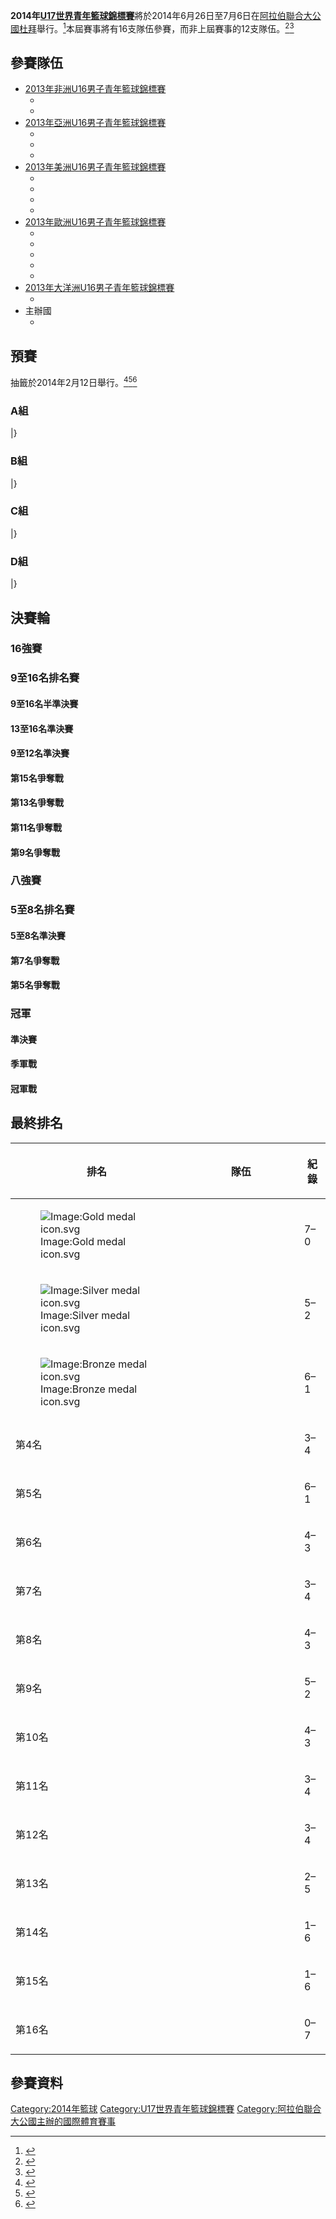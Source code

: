 {{Infobox FIBA tourney
| continent    = World U-17
| year         = 2014
| logo         = 
| size         = 
| caption      = 
| host         = [[阿拉伯聯合大公國|阿拉伯聯合大公國]]
| dates        = 6月26日至7月6日
| teams        = 16
| federations  = 215
| venues       = 3
| cities       = 1
| champions    = USA
| title_number = 3
| mvp          = {{flagicon|USA}} [[Malik_Newman|Malik Newman]]
| ppg_p        = {{flagicon|JPN}} [[八村壘|八村壘]] (22.6)
| ppg_t        = {{Bkw|USA}} (104.1)
| rpg_p        = {{flagicon|PUR}} [[Arnaldo_Toro|Toro]] (13.6)
| rpg_t        = {{Bkw|USA}} (56.9)
| apg_p        = {{flagicon|SRB}} [[Stefan_Peno|Peno]] (3.4)
| apg_t        = {{Bkw|USA}} (15.6)
| website      = [http://www.fiba.com/world/u17/2014 2014年U17世界青年籃球錦標賽]
| prevseason   = [[2012年U17世界青年籃球錦標賽|2012]]
| nextseason   = [[2016年U17世界青年籃球錦標賽|2016]]
}}

'''2014年[[U17世界青年籃球錦標賽|U17世界青年籃球錦標賽]]'''將於2014年6月26日至7月6日在[[阿拉伯聯合大公國|阿拉伯聯合大公國]][[杜拜|杜拜]]舉行。<ref>{{cite web|url=http://fiba.com/pages/eng/fc/news/presRele/p/newsid/70551/presReleArti.html|title=PR N°25 - Addition of two NFs, new competition system for youth events headline Central Board|date=2013-11-25|work=fiba.com|deadurl=yes|archiveurl=https://web.archive.org/web/20140129213927/http://www.fiba.com/pages/eng/fc/news/presRele/p/newsid/70551/presReleArti.html|archivedate=2014-01-29|accessdate=2014-08-30}}</ref>本屆賽事將有16支隊伍參賽，而非上屆賽事的12支隊伍。<ref>{{cite web|url=http://www.insidethegames.biz/sports/summer/basketball/1014765-dubai-chosen-to-host-2014-under-17-s-men-s-basketball-world-championships|title=Dubai chosen to host 2014 men's Under-17 basketball World Championships|date=2013-06-21|work=insidethegames.biz|accessdate=2013-10-07|archive-date=2013-10-14|archive-url=https://web.archive.org/web/20131014194548/http://www.insidethegames.biz/sports/summer/basketball/1014765-dubai-chosen-to-host-2014-under-17-s-men-s-basketball-world-championships|dead-url=no}}</ref><ref>{{cite web|url=http://fiba.com/pages/eng/fc/news/presRele/p/newsid/56008/presReleArti.html|title=PR N°16 - Important decisions headline first Central Board at House of Basketball|date=2013-06-21|work=fiba.com|deadurl=yes|archiveurl=https://web.archive.org/web/20131203054542/http://fiba.com/pages/eng/fc/news/presRele/p/newsid/56008/presReleArti.html|archivedate=2013-12-03|df=|accessdate=2014-08-30}}</ref>

==參賽隊伍==
*[[2013年非洲U16男子青年籃球錦標賽|2013年非洲U16男子青年籃球錦標賽]]
**{{Bku|16|ANG}}
**{{Bk|EGY}}
*[[2013年亞洲U16男子青年籃球錦標賽|2013年亞洲U16男子青年籃球錦標賽]]
**{{Bk|CHN}}
**{{Bk|PHI}}
**{{Bk|JPN}}
*[[2013年美洲U16男子青年籃球錦標賽|2013年美洲U16男子青年籃球錦標賽]]
**{{Bk|ARG}}
**{{Bk|CAN}}
**{{Bk|PUR}}
**{{Bk|USA}}
*[[2013年歐洲U16男子青年籃球錦標賽|2013年歐洲U16男子青年籃球錦標賽]] 
**{{Bk|FRA}}
**{{Bk|GRE}}
**{{Bk|ITA}}
**{{Bk|SER}}
**{{Bk|ESP}}
*[[2013年大洋洲U16男子青年籃球錦標賽|2013年大洋洲U16男子青年籃球錦標賽]]
**{{Bk|AUS}}
*主辦國
**{{Bk|UAE}}

==預賽==
抽籤於2014年2月12日舉行。<ref>{{cite web|url=http://fiba.com/pages/eng/fc/news/lateNews/p/newsid/71618/arti.html|title=FIBA - Draw for 2014 FIBA U17 World Championship on Wednesday in Dubai|date=11 February 2014|publisher=FIBA.com|accessdate=12 February 2014|archive-date=2014-02-23|archive-url=https://web.archive.org/web/20140223234046/http://fiba.com/pages/eng/fc/news/lateNews/p/newsid/71618/arti.html|dead-url=no}}</ref><ref>{{cite web|url=http://fiba.com/pages/eng/fc/news/lateNews/p/newsid/71635/arti.html|title=PR N°9 - 2014 FIBA U17 World Championship Draw Results|date=2014-02-12|work=fiba.com|accessdate=2014-08-30|archive-date=2014-05-29|archive-url=https://web.archive.org/web/20140529084543/http://fiba.com/pages/eng/fc/news/lateNews/p/newsid/71635/arti.html|dead-url=no}}</ref><ref>{{Cite web |url=http://www.fiba.com/downloads/event/eng/2014/U17WC/2014_U17_WC_Competition_schedule.pdf |title=Schedule |accessdate=2014-08-30 |archive-date=2016-03-04 |archive-url=https://web.archive.org/web/20160304204149/http://www.fiba.com/downloads/event/eng/2014/U17WC/2014_U17_WC_Competition_schedule.pdf |dead-url=no }}</ref>

===A組===
{{Bs cl2 header navbar}}
{{Bs cl2 team|t={{Bku|17|USA}} |w=3 |l=0 |pf=306 |pa=193}}
{{Bs cl2 team|t={{Bku|17|GRE}} |w=2 |l=1 |pf=220 |pa=199}}
{{Bs cl2 team|t={{Bku|17|ANG}} |w=1 |l=2 |pf=189 |pa=233}}
{{Bs cl2 team|t={{Bku|17|PHI}} |w=0 |l=3 |pf=201 |pa=291}}
|}

{{Basketballbox|bg=#eee|date=8月8日|time=15:45|place=[[杜拜|杜拜]][[Al-Ahli_Arena|Al-Ahli Arena]]
|teamA='''{{Bku-rt|17|ANG}}''' |scoreA='''82'''
|teamB={{Bku|17|PHI}} |scoreB=72
|Q1='''15'''–12 |Q2='''26'''–20 |Q3=20–20 |Q4='''21'''–20
|report=[http://www.fiba.com/world/u17/2014/0808/AngolavPhilippines Boxscore]
|points1=[[Joao_Jungo|Jungo]] 26
|rebounds1=[[Valdir_Manuel|Manuel]] 13
|assist1=[[Edmilson_Miranda|Miranda]] 4
|points2=[[Jolo_Mendoza|Mendoza]] 16
|rebounds2=[[Paul_Desiderio|Desiderio]] 10
|assist2=[[Paul_Desiderio|Desiderio]] 3
|referee=Damir Javor (SLO), Tomasz Trawicki (POL), Ricardo Hayles (JAM)
}}
{{Basketballbox|date=8月8日|time=21:00|place=[[杜拜|杜拜]][[Al-Ahli_Arena|Al-Ahli Arena]]
|teamA={{Bku-rt|17|GRE}} |scoreA=73
|teamB='''{{Bku|17|USA}}''' |scoreB='''83'''
|Q1=19–'''28''' |Q2='''18'''–17 |Q3=19–'''21''' |Q4=17–17
|report=[http://www.fiba.com/world/u17/2014/0808/GreecevUnited-States-of-America Boxscore]
|points1=[[Vasileios_Charalampopoulos|Charalampopoulos]] 17
|rebounds1=[[Georgios_Papagiannis|Papagiannis]] 11
|assist1=[[Georgios_Papagiannis|Papagiannis]] 3
|points2=[[Diamond_Stone|Stone]] 22
|rebounds2=[[Diamond_Stone|Stone]] 10
|assist2=[[Harry_Giles_(basketball)|Giles]] 4
|referee=Carlos Cortes (ESP), Timothy Brown (NZL), Eduardo Albano (BRA)
}}
{{Basketballbox|bg=#eee|date=8月9日|time=16:30|place=[[杜拜|杜拜]][[Al-Wasl_Arena|Al-Wasl Arena]]
|teamA='''{{Bku-rt|17|USA}}''' |scoreA='''99'''
|teamB={{Bku|17|ANG}} |scoreB=56
|Q1='''27'''–8 |Q2='''23'''–17 |Q3='''29'''–15 |Q4='''20'''–16
|report=[http://www.fiba.com/world/u17/2014/0908/United-States-of-AmericavAngola Boxscore]
|points1=[[Harry_Giles_(basketball)|Giles]] 14
|rebounds1=[[Diamond_Stone|Stone]] 12
|assist1=[[Devearl_Ramsey|Ramsey]], [[Josh_Jackson_(basketball)|Jackson]] 4
|points2=[[Silvio_De_Sousa|De Sousa]] 17
|rebounds2=[[Bruno_Fernando|Fernando]] 13
|assist2=[[Avelino_Do|Do]] 3
|referee=Petri Mäntylä (FIN), Hatim Al-Harbi (KSA), Mohamed El-Menshawy (EGY)
}}
{{Basketballbox|date=8月9日|time=18:45|place=[[杜拜|杜拜]][[Al-Wasl_Arena|Al-Wasl Arena]]
|teamA={{Bku-rt|17|PHI}} |scoreA=65
|teamB='''{{Bku|17|GRE}}''' |scoreB='''85'''
|Q1=17–'''25''' |Q2=9–'''21''' |Q3=7–'''17''' |Q4='''32'''–22
|report=[http://www.fiba.com/world/u17/2014/0908/PhilippinesvGreece Boxscore]
|points1=[[Jolo_Mendoza|Mendoza]] 19
|rebounds1=[[Michael_Nieto_(basketball)|M. Nieto]] 13
|assist1=[[Diego_Dario|Dario]] 4
|points2=[[Antonis_Pefanis|Pefanis]] 26
|rebounds2=[[Thanasis_Ntouzidis|Ntouzidis]] 11
|assist2=[[Dimitris_Flionis|Flionis]] 4
|referee=Saverio Lanzarini (ITA), Chung Yi-chih (TPE), Americo Rodríguez (VEN)
}}
{{Basketballbox|bg=#eee|date=8月11日|time=16:30|place=[[杜拜|杜拜]][[Al-Wasl_Arena|Al-Wasl Arena]]
|teamA={{Bku-rt|17|ANG}} |scoreA=51
|teamB='''{{Bku|17|GRE}}''' |scoreB='''62'''
|Q1=12–'''18''' |Q2=16–'''19''' |Q3=6–'''16''' |Q4='''17'''–9
|report=[http://www.fiba.com/world/u17/2014/1108/AngolavGreece Boxscore]
|points1=[[Bruno_Fernandes_(basketball)|Fernandes]] 16
|rebounds1=[[Silvio_De_Sousa|De Sousa]] 12
|assist1=[[Eric_Amandio|Amandio]] 4
|points2=[[Vasileios_Charalampopoulos|Charalampopoulos]] 15
|rebounds2=[[Vasileios_Charalampopoulos|Charalampopoulos]] 9
|assist2=[[Iakovos_Milentigievits|Milentigievits]] 3
|referee=Jesed Díaz (PUR), Aare Halliko (EST), Ilya Putenko (RUS)
}}
{{Basketballbox|date=8月11日|time=18:45|place=[[杜拜|杜拜]][[Al-Ahli_Arena|Al-Ahli Arena]]
|teamA='''{{Bku-rt|17|USA}}''' |scoreA='''124'''
|teamB={{Bku|17|PHI}} |scoreB=64
|Q1='''32'''–16 |Q2='''29'''–16 |Q3='''29'''–20 |Q4='''34'''–12
|report=[http://www.fiba.com/world/u17/2014/1108/United-States-of-AmericavPhilippines Boxscore]
|points1=[[Malik_Newman|Newman]], [[Josh_Jackson_(basketball)|Jackson]] 16
|rebounds1=[[Josh_Jackson_(basketball)|Jackson]], [[Diamond_Stone|Stone]] 11
|assist1=[[Josh_Jackson_(basketball)|Jackson]] 5
|points2=[[Jolo_Mendoza|Mendoza]] 19
|rebounds2=[[Michael_Nieto_(basketball)|Nieto, Michael]] 5
|assist2=''three players'' 3
|referee=Fabricio Vito (ARG), Youssouf Maiga (MLI), Zhoobin Jalili (IRN)
}}

===B組===
{{Bs cl2 header navbar|tie=yes}}
{{Bs cl2 team|t={{Bku|17|FRA}} |w=2 |l=1 |pf=253 |pa=201 |tie=1–1; 1.05}}
{{Bs cl2 team|t={{Bku|17|CAN}} |w=2 |l=1 |pf=247 |pa=202 |tie=1–1; 1.01}}
{{Bs cl2 team|t={{Bku|17|AUS}} |w=2 |l=1 |pf=255 |pa=250 |tie=1–1; 0.95}}
{{Bs cl2 team|t={{Bku|17|JPN}} |w=0 |l=3 |pf=187 |pa=289}}
|}

{{Basketballbox|bg=#eee|date=8月8日|time=13:30|place=[[杜拜|杜拜]][[Al-Wasl_Arena|Al-Wasl Arena]]
|teamA={{Bku-rt|17|JPN}} |scoreA=84
|teamB='''{{Bku|17|AUS}}''' |scoreB='''97'''
|Q1=14–'''27''' |Q2='''17'''–14 |Q3='''25'''–19 |Q4='''21'''–17 |OT=7–'''20'''
|report=[http://www.fiba.com/world/u17/2014/0808/JapanvAustralia Boxscore]
|points1=[[Rui_Hachimura|Hachimura]] 22
|rebounds1=[[Rui_Hachimura|Hachimura]] 9
|assist1=[[Yutaro_Hayashi|Hayashi]] 6
|points2=[[Dejan_Vasiljevic|Vasiljevic]] 23
|rebounds2=[[Isaac_Humphries|Humphries]] 14
|assist2=[[Jayden_Hodgson|Hodgson]] 2
|referee=Aare Halliko (EST), Mohamed El-Menshawy (EGY), Julio Anaya (PAN)
}}
{{Basketballbox|date=8月8日|time=18:45|place=[[杜拜|杜拜]][[Al-Wasl_Arena|Al-Wasl Arena]]
|teamA='''{{Bku-rt|17|FRA}}''' |scoreA='''76'''
|teamB={{Bku|17|CAN}} |scoreB=66
|Q1=15–'''25''' |Q2=15–'''17''' |Q3='''22'''–12 |Q4='''24'''–12
|report=[http://www.fiba.com/world/u17/2014/0808/FrancevCanada Boxscore]
|points1=[[Stéphane_Gombauld|Gombauld]] 28
|rebounds1=[[Stéphane_Gombauld|Gombauld]] 20
|assist1=[[Luc_Loubaki|Loubaki]] 5
|points2=[[Eddie_Ekiyor|Ekiyor]], [[Daniel_Cummings|Cummings]] 14
|rebounds2=[[Eddie_Ekiyor|Ekiyor]] 7
|assist2=[[Jamal_Murray|Murray]] 3
|referee=Sinisa Herceg (CRO), Harja Jaladri (INA), Jesed Díaz (PUR)
}}
{{Basketballbox|bg=#eee|date=8月9日|time=14:15|place=[[杜拜|杜拜]][[Al-Ahli_Arena|Al-Ahli Arena]]
|teamA='''{{Bku-rt|17|CAN}}''' |scoreA='''96'''
|teamB={{Bku|17|JPN}} |scoreB=52
|Q1=14–'''19''' |Q2='''32'''–14 |Q3='''28'''–7 |Q4='''22'''–12
|report=[http://www.fiba.com/world/u17/2014/0908/CanadavJapan Boxscore]
|points1=[[Jerome_Desrosiers|Desrosiers]] 20
|rebounds1=[[Kalif_Young|Young]] 8
|assist1=[[Daniel_Cummings|Cummings]] 4
|points2=[[Rui_Hachimura|Hachimura]], [[Gen_Hiraiwa|Hiraiwa]] 13
|rebounds2=[[Gen_Hiraiwa|Hiraiwa]] 10
|assist2=[[Hayato_Maki|Maki]] 2
|referee=Jurgis Laurinavicius (LTU), Ersan Kartal (TUR), Ilya Putenko (RUS)
}}
{{Basketballbox|date=8月9日|time=16:30|place=[[杜拜|杜拜]][[Al-Ahli_Arena|Al-Ahli Arena]]
|teamA='''{{Bku-rt|17|AUS}}''' |scoreA='''84'''
|teamB={{Bku|17|FRA}} |scoreB=81
|Q1='''21'''–18 |Q2=22–'''24''' |Q3=20–20 |Q4='''21'''–19
|report=[http://www.fiba.com/world/u17/2014/0908/AustraliavFrance Boxscore]
|points1=[[Dejan_Vasiljevic|Vasiljevic]] 18
|rebounds1=[[Tom_Wilson_(basketball)|Wilson]] 8
|assist1=[[Matthew_Owies|Owies]] 4
|points2=[[Stéphane_Gombauld|Gombauld]] 23
|rebounds2=[[Amine_Noua|Noua]] 9
|assist2=[[Lucas_Hergott|Hergott]] 2
|referee=Fabricio Vito (ARG), Jonathan Sterling (USA), Zhoobin Jalili (IRN)
}}
{{Basketballbox|bg=#eee|date=8月11日|time=14:15|place=[[杜拜|杜拜]][[Al-Wasl_Arena|Al-Wasl Arena]]
|teamA={{Bku-rt|17|JPN}} |scoreA=51
|teamB='''{{Bku|17|FRA}}''' |scoreB='''96'''
|Q1=12–'''22''' |Q2=13–'''27''' |Q3=14–'''27''' |Q4=12–'''20'''
|report=[http://www.fiba.com/world/u17/2014/1108/JapanvFrance Boxscore]
|points1=[[Rui_Hachimura|Hachimura]] 27
|rebounds1=[[Rui_Hachimura|Hachimura]] 8
|assist1=[[Seiya_Igarashi|Igarashi]], [[Gen_Hiraiwa|Hiraiwa]] 2
|points2=[[Gauthier_Denis|Denis]] 24
|rebounds2=[[Amine_Noua|Noua]] 12
|assist2=[[Grégory_Bengaber|Bengaber]] 3
|referee=Petri Mäntylä (FIN), Chung Yi-chih (TPE), Americo Rodríguez (VEN)
}}
{{Basketballbox|date=8月11日|time=16:30|place=[[杜拜|杜拜]][[Al-Ahli_Arena|Al-Ahli Arena]]
|teamA='''{{Bku-rt|17|CAN}}''' |scoreA='''85'''
|teamB={{Bku|17|AUS}} |scoreB=74
|Q1=22–'''25''' |Q2='''15'''–8 |Q3='''22'''–18 |Q4='''26'''–23
|report=[http://www.fiba.com/world/u17/2014/1108/CanadavAustralia Boxscore]
|points1=[[Jamal_Murray|Murray]] 25
|rebounds1=[[Jamal_Murray|Murray]] 7
|assist1=[[Eddie_Ekiyor|Ekiyor]] 3
|points2=[[Isaac_Humphries|Humphries]] 41
|rebounds2=[[Isaac_Humphries|Humphries]] 19
|assist2=[[Matthew_Owies|Owies]] 4
|referee=Carlos Cortes (ESP), Ricardo Hayles (JAM), Saverio Lanzarini (ITA)
}}

===C組===
{{Bs cl2 header navbar}}
{{Bs cl2 team|t={{Bku|17|PUR}} |w=3 |l=0 |pf=235 |pa=169}}
{{Bs cl2 team|t={{Bku|17|ITA}} |w=2 |l=1 |pf=236 |pa=140}}
{{Bs cl2 team|t={{Bku|17|ESP}} |w=1 |l=2 |pf=253 |pa=158}}
{{Bs cl2 team|t={{Bku|17|UAE}} |w=0 |l=3 |pf=112 |pa=369}}
|}

{{Basketballbox|bg=#eee|date=8月8日|time=13:30|place=[[杜拜|杜拜]][[Al-Ahli_Arena|Al-Ahli Arena]]
|teamA='''{{Bku-rt|17|PUR}}''' |scoreA='''67'''
|teamB={{Bku|17|ESP}} |scoreB=65
|Q1='''19'''–12 |Q2=16–'''19''' |Q3=10–'''21''' |Q4='''22'''–13
|report=[http://www.fiba.com/world/u17/2014/0808/Puerto-RicovSpain Boxscore]
|points1=[[Arnaldo_Toro|Toro]] 16
|rebounds1=[[Leandro_Allende|Allende]] 12
|assist1=[[Jorge_Pacheco_(basketballer)|Pacheco]] 3
|points2=[[Xabier_López-Arosteguj|López-Arosteguj]] 15
|rebounds2=[[Sergi_García|García]] 8
|assist2=[[Sergi_García|García]] 3
|referee=Fabricio Vito (ARG), Petri Mäntylä (FIN), Chung Yi-chih (TPE)
}}
{{Basketballbox|date=8月8日|time=18:45|place=[[杜拜|杜拜]][[Al-Ahli_Arena|Al-Ahli Arena]]
|teamA={{Nowrap|{{Bku-rt|17|UAE}}}} |scoreA=32
|teamB='''{{Bku|17|ITA}}''' |scoreB='''121'''
|Q1=8–'''32''' |Q2=7–'''28''' |Q3=10–'''33''' |Q4=7–'''28'''
|report=[http://www.fiba.com/world/u17/2014/0808/United-Arab-EmiratesvItaly Boxscore]
|points1=[[Mohammad_Juma|Juma]] 17
|rebounds1=[[Saif_Al-Mehairi|Al-Mehairi]] 6
|assist1=[[Waleed_Saad|Saad]], [[Salem_Suwais|Suwais]] 1
|points2=[[Leonardo_Tote|Tote]] 22
|rebounds2=[[Andrea_Pecchia|Pecchia]] 9
|assist2=[[Nicola_Savoldelli|Savoldelli]], [[Lorenzo_Bucarelli|Bucarelli]] 4
|referee=Jurgis Laurinavičius (LTU), Ersan Kartal (TUR), Youssouf Maiga (MLI)
}}
{{Basketballbox|bg=#eee|date=8月9日|time=14:15|place=[[杜拜|杜拜]][[Al-Wasl_Arena|Al-Wasl Arena]]
|teamA={{Bku-rt|17|ITA}} |scoreA=51
|teamB='''{{Bku|17|PUR}}''' |scoreB='''58'''
|Q1=13–13 |Q2=14–14 |Q3=10–'''17''' |Q4=14–14
|report=[http://www.fiba.com/world/u17/2014/0908/ItalyvPuerto-Rico Boxscore]
|points1=[[Leonardo_Tote|Tote]] 16
|rebounds1=[[Curtis_Nwohuocha|Nwohuocha]] 7
|assist1=''four players'' 2
|points2=[[Arnaldo_Toro|Toro]] 20
|rebounds2=[[Arnaldo_Toro|Toro]] 14
|assist2=''three players'' 1
|referee=Sinisa Herceg (CRO), Timothy Brown (NZL), Eduardo Albano (BRA)
}}
{{Basketballbox|date=8月9日|time=21:00|place=[[杜拜|杜拜]][[Al-Wasl_Arena|Al-Wasl Arena]]
|teamA='''{{Bku-rt|17|ESP}}''' |scoreA='''138'''
|teamB={{Nowrap|{{Bku|17|UAE}}}} |scoreB=27
|Q1='''31'''–17 |Q2='''28'''–5 |Q3='''39'''–4 |Q4='''40'''–1
|report=[http://www.fiba.com/world/u17/2014/0908/SpainvUnited-Arab-Emirates Boxscore]
|points1=[[Oscar_Amo|Amo]] 23
|rebounds1=[[Oscar_Amo|Amo]] 12
|assist1=[[Jorge_Turbica|Turbica]] 9
|points2=[[Mohammad_Juma|Juma]] 11
|rebounds2=''four players'' 3
|assist2=''three players'' 1
|referee=Aare Halliko (EST), Harja Jaladri (INA), Ricardo Hayles (JAM)
}}
{{Basketballbox|bg=#eee|date=8月11日|time=18:45|place=[[杜拜|杜拜]][[Al-Wasl_Arena|Al-Wasl Arena]]
|teamA='''{{Bku-rt|17|ITA}}''' |scoreA='''64'''
|teamB={{Bku|17|ESP}} |scoreB=50
|Q1=22–22 |Q2=11–11 |Q3='''19'''–10 |Q4='''12'''–7
|report=[http://www.fiba.com/world/u17/2014/1108/ItalyvSpain Boxscore]
|points1=[[Andrea_La_Torre|La Torre]] 18
|rebounds1=[[Andrea_La_Torre|La Torre]] 7
|assist1=[[Davide_Moretti|Moretti]] 3
|points2=[[Santiago_Yusta|Yusta]] 15
|rebounds2=[[Jorge_Turbica|Turbica]], [[Sergi_García|García]] 4
|assist2=[[Jorge_Turbica|Turbica]] 2
|referee=Damit Javor (SLO), Julio Anaya (PAN), Jonathan Sterling (USA)
}}
{{Basketballbox|date=8月11日|time=21:00|place=[[杜拜|杜拜]][[Al-Ahli_Arena|Al-Ahli Arena]]
|teamA='''{{Bku-rt|17|PUR}}''' |scoreA='''110'''
|teamB={{Nowrap|{{Bku|17|UAE}}}} |scoreB=53
|Q1='''27'''–15 |Q2='''28'''–16 |Q3='''32'''–9 |Q4='''23'''–13
|report=[http://www.fiba.com/world/u17/2014/1108/Puerto-RicovUnited-Arab-Emirates Boxscore]
|points1=[[Edwin_Ebube|Ebube]] 20
|rebounds1=[[Arnaldo_Toro|Toro]] 17
|assist1=[[David_Moya|Moya]] 6
|points2=[[Rashed_Mohammad|Mohammad]] 21
|rebounds2=[[Waleed_Saad|Saad]] 5
|assist2=[[Mohammad_Juma|Juma]] 3
|referee=Tomasz Trawicki (POL), Hatim Al-Harbi (KSA), Mohammed El-Menshawy (EGY)
}}

===D組===
{{Bs cl2 header navbar}}
{{Bs cl2 team|t={{Bku|17|SRB}} |w=3 |l=0 |pf=221 |pa=188}}
{{Bs cl2 team|t={{Bku|17|ARG}} |w=2 |l=1 |pf=206 |pa=169}}
{{Bs cl2 team|t={{Bku|17|CHN}} |w=1 |l=2 |pf=222 |pa=213}}
{{Bs cl2 team|t={{Bku|17|EGY}} |w=0 |l=3 |pf=160 |pa=239}}
|}

{{Basketballbox|bg=#eee|date=8月8日|time=15:45|place=[[杜拜|杜拜]][[Al-Wasl_Arena|Al-Wasl Arena]]
|teamA='''{{Bku-rt|17|SRB}}''' |scoreA='''80'''
|teamB={{Bku|17|CHN}} |scoreB=68
|Q1='''23'''–11 |Q2=20–'''22''' |Q3=11–'''20 ''' |Q4='''26'''–15
|report=[http://www.fiba.com/world/u17/2014/0808/SerbiavPeople-s-Republic-of-China Boxscore]
|points1=[[Nikola_Rakićević|Rakićević]] 17
|rebounds1=[[Stefan_Kenić|Kenić]] 9
|assist1=[[Stefan_Peno|Peno]] 5
|points2=[[Fu_Hao_(basketball)|Fu Hao]] 19
|rebounds2=[[Hu_Jinqiu|Hu Jinqiu]] 12
|assist2=[[Fu_Hao_(basketball)|Fu Hao]] 5
|referee=Jonathan Sterling (USA), Saverio Lanzarini (ITA), Zhoobin Jalili (IRN)
}}
{{Basketballbox|date=8月8日|time=21:00|place=[[杜拜|杜拜]][[Al-Wasl_Arena|Al-Wasl Arena]]
|teamA='''{{Bku-rt|17|ARG}}''' |scoreA='''74'''
|teamB={{Bku|17|EGY}} |scoreB=39
|Q1='''22'''–10 |Q2=6–'''9''' |Q3='''28'''–8 |Q4='''18'''–12
|report=[http://www.fiba.com/world/u17/2014/0808/ArgentinavEgypt Boxscore]
|points1=[[Maximo_Fjellerup|Fjellerup]] 22
|rebounds1=[[Maximo_Fjellerup|Fjellerup]] 11
|assist1=[[Guillermo_Aliende|Aliende]] 5
|points2=[[Omar_Farag|Farag]], [[Raouf_El-Safwany|El-Safwany]] 7
|rebounds2=[[Ahmed_Khalaf|Khalaf]] 6
|assist2=''four players'' 1
|referee=Ilya Putenko (RUS), Americo Rodríguez (VEN), Hatim Al-Harbi (KSA)
}}
{{Basketballbox|bg=#eee|date=8月9日|time=18:45|place=[[杜拜|杜拜]][[Al-Ahli_Arena|Al-Ahli Arena]]
|teamA={{Bku-rt|17|EGY}} |scoreA=63
|teamB='''{{Bku|17|SRB}}''' |scoreB='''81'''
|Q1=17–'''25''' |Q2=13–'''20''' |Q3='''20'''–15 |Q4=13–'''21'''
|report=[http://www.fiba.com/world/u17/2014/0908/EgyptvSerbia Boxscore]
|points1=[[Ahmed_Metwaly|Metwaly]] 16
|rebounds1=[[Mohamed_Bakr|Bakr]], [[Raouf_El-Safwany|El-Safwany]] 5
|assist1=[[Muhammed_Saadelin|Saadelin]] 3
|points2=[[Nikola_Rakićević|Rakićević]] 14
|rebounds2=[[David_Miladinović|Miladinović]] 13
|assist2=[[Stefan_Peno|Peno]] 5
|referee=Carlos Cortes (ESP), Jesed Díaz (PUR), Julio Anaya (PAN)
}}
{{Basketballbox|date=8月9日|time=21:00|place=[[杜拜|杜拜]][[Al-Ahli_Arena|Al-Ahli Arena]]
|teamA={{Bku-rt|17|CHN}} |scoreA=70
|teamB='''{{Bku|17|ARG}}''' |scoreB='''75'''
|Q1='''20'''–14 |Q2=20–'''21''' |Q3=8–'''20''' |Q4='''22'''–20
|report=[http://www.fiba.com/world/u17/2014/0908/People-s-Republic-of-ChinavArgentina Boxscore]
|points1=[[Zhao_Yanhao|Zhao Yanhao]] 31
|rebounds1=[[Hu_Jinqiu|Hu Jinqiu]] 16
|assist1=[[Liu_Chunqing|Liu Chunqing]] 5
|points2=[[Maximo_Fjellerup|Fjellerup]] 22
|rebounds2=[[Maximo_Fjellerup|Fjellerup]], [[Lucio_Delfino|L. Delfino]] 6
|assist2=[[Guillermo_Aliende|Aliende]] 5
|referee=Damir Javor (SLO), Tomasz Trawicki (POL), Youssouf Maiga (MLI)
}}
{{Basketballbox|bg=#eee|date=8月11日|time=14:15|place=[[杜拜|杜拜]][[Al-Ahli_Arena|Al-Ahli Arena]]
|teamA='''{{Bku-rt|17|CHN}}''' |scoreA='''84'''
|teamB={{Bku|17|EGY}} |scoreB=56
|Q1='''21'''–11 |Q2='''30'''–8 |Q3=13–'''23''' |Q4='''20'''–16
|report=[http://www.fiba.com/world/u17/2014/1108/People-s-Republic-of-ChinavEgypt Boxscore]
|points1=[[Hu_Jinqiu|Hu Jinqiu]], [[Fu_Hao_(basketball)|Fu Hao]] 18
|rebounds1=[[Hu_Jinqiu|Hu Jinqiu]] 16
|assist1=[[Yu_Mingzhi|Yu Mingzhi]] 4
|points2=[[Omar_Farag|Farag]], [[Raouf_El-Safwany|El-Safwany]] 11
|rebounds2=[[Mohamed_Bakr|Bakr]] 5
|assist2=[[Mohamed_Mohamed_(basketball)|Mohamed]], [[Ahmed_Metwaly|Metwaly]] 2
|referee=Sinisa Herceg (CRO), Harja Jaladri (INA), Jurgis Laurinavicius (LTU)
}}
{{Basketballbox|date=8月11日|time=21:00|place=[[杜拜|杜拜]][[Al-Wasl_Arena|Al-Wasl Arena]]
|teamA={{Bku-rt|17|ARG}} |scoreA=57
|teamB='''{{Bku|17|SRB}}''' |scoreB='''60'''
|Q1=14–14 |Q2=12–12 |Q3=14–'''16''' |Q4=17–'''18'''
|report=[http://www.fiba.com/world/u17/2014/1108/ArgentinavSerbia Boxscore]
|points1=[[Maximo_Fjellerup|Fjellerup]] 15
|rebounds1=[[Maximo_Fjellerup|Fjellerup]] 7
|assist1=[[Guillermo_Aliende|Aliende]] 3
|points2=[[Stefan_Kenić|Kenić]] 18
|rebounds2=[[Vojislav_Stojanović|Stojanović]] 10
|assist2=[[Stefan_Peno|Peno]], [[Vojislav_Stojanović|Stojanović]] 2
|referee=Ersan Kartal (TUR), Timothy Brown (NZL), Eduardo Albano (BRA)
}}

==決賽輪==
{{4RoundBracket-Byes with 3rd
| RD1=16強賽
| RD2=八強賽
| RD3=準決賽
| RD4=決賽

| RD1-seed01=A1
| RD1-team01='''{{Bku|17|USA}}'''
| RD1-score01='''122'''
| RD1-seed02=B4
| RD1-team02={{Bku|17|JPN}}
| RD1-score02=38

| RD1-seed03=C2
| RD1-team03={{Bku|17|ITA}}
| RD1-score03=67
| RD1-seed04=D3
| RD1-team04='''{{Bku|17|CHN}}'''
| RD1-score04='''79'''

| RD1-seed05=A3
| RD1-team05={{Bku|17|ANG}}
| RD1-score05=59
| RD1-seed06=B2
| RD1-team06='''{{Bku|17|CAN}}'''
| RD1-score06='''106'''

| RD1-seed07=C4
| RD1-team07={{Nowrap|{{Bku|17|UAE}}}}
| RD1-score07=31
| RD1-seed08=D1
| RD1-team08='''{{Bku|17|SRB}}'''
| RD1-score08='''116'''

| RD1-seed09=A2
| RD1-team09={{Bku|17|GRE}}
| RD1-score09=76
| RD1-seed10=B3
| RD1-team10='''{{Bku|17|AUS}}'''
| RD1-score10='''84'''

| RD1-seed11=C1
| RD1-team11='''{{Bku|17|PUR}}''' ([[Overtime_(sports)#Basketball|OT]])
| RD1-score11='''86'''
| RD1-seed12=D4
| RD1-team12={{Bku|17|EGY}}
| RD1-score12=79

| RD1-seed13=A4
| RD1-team13={{Bku|17|PHI}}
| RD1-score13=57
| RD1-seed14=B1
| RD1-team14='''{{Bku|17|FRA}}'''
| RD1-score14='''86'''

| RD1-seed15=C3
| RD1-team15='''{{Bku|17|ESP}}'''
| RD1-score15='''64'''
| RD1-seed16=D2
| RD1-team16={{Bku|17|ARG}}
| RD1-score16=57

| RD2-seed01=A1
| RD2-team01={{Nowrap|'''{{Bku|17|USA}}'''}}
| RD2-score01='''113'''
| RD2-seed02=D3
| RD2-team02={{Bku|17|CHN}}
| RD2-score02=71

| RD2-seed03=B2
| RD2-team03={{Bku|17|CAN}}
| RD2-score03=64
| RD2-seed04=D1
| RD2-team04='''{{Bku|17|SRB}}'''
| RD2-score04='''71'''

| RD2-seed05=B3
| RD2-team05='''{{Bku|17|AUS}}'''
| RD2-score05='''76'''
| RD2-seed06=C1
| RD2-team06={{Bku|17|PUR}}
| RD2-score06=52

| RD2-seed07=B1
| RD2-team07={{Bku|17|FRA}}
| RD2-score07=67
| RD2-seed08=C3
| RD2-team08='''{{Bku|17|ESP}}'''
| RD2-score08='''71'''

| RD3-seed01=A1
| RD3-team01={{Nowrap|'''{{Bku|17|USA}}'''}}
| RD3-score01='''89'''
| RD3-seed02=D1
| RD3-team02={{Bku|17|SRB}}
| RD3-score02=68

| RD3-seed03=B3
| RD3-team03='''{{Bku|17|AUS}}''' ([[Overtime_(sports)#Basketball|OT]])
| RD3-score03='''80'''
| RD3-seed04=C3
| RD3-team04={{Bku|17|ESP}}
| RD3-score04=74

| RD4-seed01=A1
| RD4-team01='''{{Nowrap|{{Bku|17|USA}}}}'''
| RD4-score01='''99'''
| RD4-seed02=B3
| RD4-team02={{Bku|17|AUS}}
| RD4-score02=92

| RD4-seed03=D1
| RD4-team03='''{{Bku|17|SRB}}'''
| RD4-score03='''62'''
| RD4-seed04=C3
| RD4-team04={{Bku|17|ESP}}
| RD4-score04=59
}}

===16強賽===
{{Basketballbox|bg=#eee|date=8月12日|time=14:15|place=[[Al-Ahli_Arena|Al-Ahli Arena]], [[Dubai|Dubai]]
|teamA='''{{Bku-rt|17|USA}}''' |scoreA='''122'''
|teamB={{Bku|17|JPN}} |scoreB=38
|Q1='''41'''–6 |Q2='''34'''–11 |Q3='''27'''–14 |Q4='''20'''–7
|report=[http://www.fiba.com/world/u17/2014/1208/USA-Japan Boxscore]
|points1=[[Jayson_Tatum_(basketball)|Tatum]] 19
|rebounds1=[[Diamond_Stone|Stone]] 11
|assist1=[[Malik_Newman|Newman]] 6
|points2=[[Rui_Hachimura|Hachimura]] 25
|rebounds2=[[Gen_Hiraiwa|Hiraiwa]] 7
|assist2=[[Yutaro_Hayashi|Hayashi]] 2
|referee=Saverio Lanzarini (ITA), Ricardo Hayles (JAM), Zhoobin Jalili (IRN)
}}
{{Basketballbox|date=8月12日|time=14:15|place=[[Al-Wasl_Arena|Al-Wasl Arena]], [[Dubai|Dubai]]
|teamA={{Bku-rt|17|ANG}} |scoreA=59
|teamB='''{{Bku|17|CAN}}''' |scoreB='''106'''
|Q1=19–'''25''' |Q2=7–'''31''' |Q3=12–'''24''' |Q4=21–'''26'''
|report=[http://www.fiba.com/world/u17/2014/1208/Angola-Canada Boxscore]
|points1=[[Silvio_De_Sousa|De Sousa]] 14
|rebounds1=[[Silvio_De_Sousa|De Sousa]] 14
|assist1=[[Valdir_Manuel|Manuel]] 3
|points2=[[Koby_McEwan|McEwan]] 23
|rebounds2=[[Kalif_Young|Young]] 10
|assist2=[[Jamal_Murray|Murray]] 3
|referee=Petri Mäntylä (FIN), Tomasz Trawicki (POL), Timothy Brown (NZL)
}}
{{Basketballbox|bg=#eee|date=8月12日|time=16:30|place=[[Al-Ahli_Arena|Al-Ahli Arena]], [[Dubai|Dubai]]
|teamA={{Bku-rt|17|PHI}} |scoreA=57
|teamB='''{{Bku|17|FRA}}''' |scoreB='''86'''
|Q1=17–'''20''' |Q2=18–'''21''' |Q3=12–'''20''' |Q4=10–'''25'''
|report=[http://www.fiba.com/world/u17/2014/1208/Philippines-France Boxscore]
|points1=[[Matthew_Nieto_(basketball)|M. Nieto]] 12
|rebounds1=[[Michael_Nieto_(basketball)|M. Nieto]] 10
|assist1=[[Michael_Nieto_(basketball)|M. Nieto]] 4
|points2=[[Amine_Noua|Noua]] 21
|rebounds2=[[Stéphane_Gombauld|Gombauld]] 20
|assist2=[[Luc_Loubaki|Loubaki]] 5
|referee=Jurgis Laurinavicius (LTU), Hatim Al-Harbi (KSA), Harja Jaladri (INA)
}}
{{Basketballbox|date=8月12日|time=16:30|place=[[Al-Wasl_Arena|Al-Wasl Arena]], [[Dubai|Dubai]]
|teamA={{Bku-rt|17|ITA}} |scoreA=67
|teamB='''{{Bku|17|CHN}}''' |scoreB='''79'''
|Q1=8–'''27''' |Q2='''17'''–16 |Q3='''22'''–18 |Q4='''20'''–18
|report=[http://www.fiba.com/world/u17/2014/1208/Italy-China Boxscore]
|points1=[[Andrea_La_Torre|La Torre]] 17
|rebounds1=[[Andrea_Pecchia|Pecchia]] 4
|assist1=[[Lorenzo_Bucarelli|Bucarelli]] 2
|points2=[[Zhao_Yanhao|Zhao Yanhao]] 32
|rebounds2=[[Hu_Jinqiu|Hu Jinqiu]] 17
|assist2=[[Liu_Chunqing|Liu Chunqing]] 2
|referee=Carlos Cortes (ESP), Eduardo Albano (BRA), Julio Anaya (PAN)
}}
{{Basketballbox|bg=#eee|date=8月12日|time=18:45|place=[[Al-Ahli_Arena|Al-Ahli Arena]], [[Dubai|Dubai]]
|teamA='''{{Bku-rt|17|PUR}}''' |scoreA='''86'''
|teamB={{Bku|17|EGY}} |scoreB=79
|Q1='''20'''–17 |Q2='''29'''–20 |Q3=12–'''22''' |Q4=10–'''12''' |OT='''15'''–8
|report=[http://www.fiba.com/world/u17/2014/1208/Puerto-Rico-Egypt Boxscore]
|points1=[[Ivan_Gandia|Gandia]] 29
|rebounds1=[[Arnaldo_Toro|Toro]] 13
|assist1=[[David_Moya|Moya]], [[Arnaldo_Toro|Toro]] 3
|points2=[[Mohamed_Abdelrahman|Abdelrahman]] 16
|rebounds2=[[Ahmed_Khalaf|Khalaf]] 10
|assist2=[[Mohamed_Mohamed_(basketball)|Mohamed]] 8
|referee=Ilya Putenko (RUS), Ersan Kartal (TUR), Youssouf Maiga (MLI)
}}
{{Basketballbox|date=8月12日|time=18:45|place=[[Al-Wasl_Arena|Al-Wasl Arena]], [[Dubai|Dubai]]
|teamA={{Nowrap|{{Bku-rt|17|UAE}}}} |scoreA=31
|teamB='''{{Bku|17|SRB}}''' |scoreB='''116'''
|Q1=9–'''28''' |Q2=3–'''24''' |Q3=6–'''32''' |Q4=13–'''32'''
|report=[http://www.fiba.com/world/u17/2014/1208/United-Arab-Emirates-Serbia Boxscore]
|points1=[[Mohammad_Juma|Juma]] 12
|rebounds1=[[Rashed_Mohammad|Mohammad]] 4
|assist1=[[Salem_Suwais|Suwais]] 2
|points2=[[Nikola_Popović|Popović]] 26
|rebounds2=[[Nikola_Popović|Popović]] 14
|assist2=[[Slobodan_Jovanović_(basketball)|Jovanović]] 6
|referee=Americo Rodríguez (VEN), Chung Yi-chih (TPE), Mohamed El-Menshawy (EGY)
}}
{{Basketballbox|bg=#eee|date=8月12日|time=21:00|place=[[Al-Ahli_Arena|Al-Ahli Arena]], [[Dubai|Dubai]]
|teamA={{Bku-rt|17|GRE}} |scoreA=76
|teamB='''{{Bku|17|AUS}}''' |scoreB='''84'''
|Q1=19–19 |Q2=17–'''18''' |Q3=16–'''29''' |Q4='''24'''–18
|report=[http://www.fiba.com/world/u17/2014/1208/Greece-Australia Boxscore]
|points1=[[Antonios_Koniaris|Koniaris]] 21
|rebounds1=[[Vasileios_Charalampopoulos|Charalampopoulos]] 7
|assist1=[[Vasileios_Charalampopoulos|Charalampopoulos]] 4
|points2=[[Isaac_Humphries|Humphries]] 20
|rebounds2=[[Isaac_Humphries|Humphries]] 16
|assist2=[[Matthew_Owies|Owies]] 2
|referee=Fabricio Vito (ARG), Damir Javor (SLO), Jonathan Sterling (USA)
}}
{{Basketballbox|date=8月12日|time=21:00|place=[[Al-Wasl_Arena|Al-Wasl Arena]], [[Dubai|Dubai]]
|teamA='''{{Bku-rt|17|ESP}}''' |scoreA='''64'''
|teamB={{Bku|17|ARG}} |scoreB=57
|Q1=11–'''12''' |Q2='''13'''–8 |Q3='''19'''–17 |Q4='''21'''–20
|report=[http://www.fiba.com/world/u17/2014/1208/Spain-Argentina Boxscore]
|points1=[[Santiago_Yusta|Yusta]] 18
|rebounds1=[[Xabier_López-Arosteguj|López-Arosteguj]] 9
|assist1=[[Sergi_García|García]] 4
|points2=[[Lucio_Delfino|Delfino]] 18
|rebounds2=[[Guillermo_Aliende|Aliende]] 8
|assist2=[[Maximo_Fjellerup|Fjellerup]] 8
|referee=Sinisa Herceg (CRO), Aare Halliko (EST), Jesed Díaz (PUR)
}}

===9至16名排名賽===
{{8TeamBracket-with third
|RD1 = 半準決賽
|RD2 = 準決賽
|RD3 = 第9名爭奪戰
|Consol = 第11名爭奪戰
|group1 =
|group2 =
|score-width = 20
|team-width = 130

| RD1-seed1=B4
| RD1-team1={{Bku|17|JPN}}
| RD1-score1=56
| RD1-seed2=C2
| RD1-team2='''{{Bku|17|ITA}}'''
| RD1-score2='''83'''

| RD1-seed3=A3
| RD1-team3='''{{Bku|17|ANG}}'''
| RD1-score3='''89'''
| RD1-seed4=C4
| RD1-team4={{Nowrap|{{Bku|17|UAE}}}}
| RD1-score4=47

| RD1-seed5=A2
| RD1-team5='''{{Bku|17|GRE}}'''
| RD1-score5='''67'''
| RD1-seed6=D4
| RD1-team6={{Bku|17|EGY}}
| RD1-score6=50

| RD1-seed7=A4
| RD1-team7={{Bku|17|PHI}}
| RD1-score7=71
| RD1-seed8=D2
| RD1-team8='''{{Bku|17|ARG}}'''
| RD1-score8='''84'''

| RD2-seed1=C2
| RD2-team1='''{{Bku|17|ITA}}'''
| RD2-score1='''77'''
| RD2-seed2=A3
| RD2-team2={{Bku|17|ANG}}
| RD2-score2=71

| RD2-seed3=A2
| RD2-team3={{Bku|17|GRE}}
| RD2-score3=54
| RD2-seed4=D2
| RD2-team4='''{{Bku|17|ARG}}'''
| RD2-score4='''65'''

| RD3-seed1=C2
| RD3-team1='''{{Bku|17|ITA}}'''
| RD3-score1='''66'''
| RD3-seed2=D2
| RD3-team2={{Bku|17|ARG}}
| RD3-score2=62

| RD3-seed3=A3
| RD3-team3='''{{Bku|17|ANG}}'''
| RD3-score3='''59'''
| RD3-seed4=A2
| RD3-team4={{Bku|17|GRE}}
| RD3-score4=51
}}

{{Round4-with third
|RD1 = 準決賽
|RD2 = 第13名爭奪戰
|Consol = 第15名爭奪戰
<!--Date-Time|Team 1|Score 1|Team 2|Score 2 -->
<!--Semifinal -->
|8月15日|'''{{Bku|17|JPN}}'''|'''91'''|{{Nowrap|{{Bku|17|UAE}}}}|49
|8月15日|'''{{Bku|17|EGY}}'''|'''92'''|{{Bku|17|PHI}}|67
<!--Final -->
|8月16日|{{Bku|17|JPN}}|53|'''{{Bku|17|EGY}}'''|'''68'''
<!--3rd/4th Place -->
|8月16日|{{Nowrap|{{Bku|17|UAE}}}}|51|'''{{Bku|17|PHI}}'''|'''115'''
}}

====9至16名半準決賽====
{{Basketballbox|bg=#eee|date=8月14日|time=12:00|place=[[Al-Wasl_Arena|Al-Wasl Arena]], [[Dubai|Dubai]]
|teamA={{Bku-rt|17|JPN}} |scoreA=56
|teamB='''{{Bku|17|ITA}}''' |scoreB='''83'''
|Q1=8–'''20''' |Q2=14–'''21''' |Q3=10–'''30''' |Q4='''24'''–12
|report=[http://www.fiba.com/world/u17/2014/1408/Japan-Italy Boxscore]
|points1=[[Rui_Hachimura|Hachimura]] 35
|rebounds1=[[Rui_Hachimura|Hachimura]]  6
|assist1=[[Kaito_Muto|Muto]], [[Seiya_Igarashi|Igarashi]] 4
|points2=[[Andrea_La_Torre|La Torre]] 17
|rebounds2=[[Curtis_Nwohuocha|Nwohuocha]] 8
|assist2=[[Davide_Moretti|Moretti]] 5
|referee=Tomasz Trawicki (POL), Jesed Díaz (PUR), Harja Jaladri (INA)
}}
{{Basketballbox|date=8月14日|time=14:15|place=[[Al-Wasl_Arena|Al-Wasl Arena]], [[Dubai|Dubai]]
|teamA='''{{Bku-rt|17|ANG}}''' |scoreA='''89'''
|teamB={{Nowrap|{{Bku|17|UAE}}}} |scoreB=47
|Q1='''21'''–17 |Q2='''24'''–6 |Q3='''17'''–8 |Q4='''27'''–16
|report=[http://www.fiba.com/world/u17/2014/1408/Angola-United-Arab-Emirates Boxscore]
|points1=[[Eric_Amandio|Amandio]] 24
|rebounds1=[[Valdir_Manuel|Manuel]] 12
|assist1=[[Edmilson_Miranda|Miranda]] 4
|points2=[[Rashed_Mohammad|Mohammad]] 17
|rebounds2=[[Abdulla_Al-Abdulla|Al-Abdulla]], [[Waleed_Saad|Saad]] 6
|assist2=[[Rashed_Mohammad|Mohammad]] 2
|referee=Carlos Cortes (ESP), Chung Yi-chih (TPE), Ricardo Hayles (JAM)
}}
{{Basketballbox|bg=#eee|date=8月14日|time=16:30|place=[[Al-Wasl_Arena|Al-Wasl Arena]], [[Dubai|Dubai]]
|teamA={{Bku-rt|17|PHI}} |scoreA=71
|teamB='''{{Bku|17|ARG}}''' |scoreB='''84'''
|Q1=14–'''22''' |Q2=13–13 |Q3=19–'''27''' |Q4='''25'''–22
|report=[http://www.fiba.com/world/u17/2014/1408/Philippines-Argentina Boxscore]
|points1=[[Jose_IV_Go|Go]] 27
|rebounds1=[[Michael_Nieto_(basketball)|M. Nieto]] 8
|assist1=[[Matthew_Nieto_(basketball)|M. Nieto]] 4
|points2=[[Agustin_Mas_Delfino|A. Delfino]] 20
|rebounds2=[[Lucio_Delfino|L. Delfino]] 8
|assist2=''three players'' 2
|referee=Jonathan Sterling (USA), Timothy Brown (NZL), Mohamed El-Menshawy (EGY)
}}
{{Basketballbox|date=8月14日|time=18:45|place=[[Al-Wasl_Arena|Al-Wasl Arena]], [[Dubai|Dubai]]
|teamA='''{{Bku-rt|17|GRE}}''' |scoreA='''67'''
|teamB={{Bku|17|EGY}} |scoreB=50
|Q1='''26'''–6 |Q2=8–'''14''' |Q3='''17'''–8 |Q4=16–'''22'''
|report=[http://www.fiba.com/world/u17/2014/1408/Greece-Egypt Boxscore]
|points1=[[Antonis_Pefanis|Pefanis]] 16
|rebounds1=[[Georgios_Papagiannis|Papagiannis]] 10
|assist1=[[Dimitris_Flionis|Flionis]] 6
|points2=[[Raouf_El-Safwany|El-Safwany]] 16
|rebounds2=[[Ahmed_Khalaf|Khalaf]] 10
|assist2=[[Mohamed_Abdelrahman|Abdelrahman]] 3
|referee=Petri Mäntylä (FIN), Youssouf Maiga (MLI), Zhoobin Jalili (IRN)
}}

====13至16名準決賽====
{{Basketballbox|bg=#eee|date=8月15日|time=14:15|place=[[Al-Wasl_Arena|Al-Wasl Arena]], [[Dubai|Dubai]]
|teamA='''{{Bku-rt|17|JPN}}''' |scoreA='''91'''
|teamB={{Nowrap|{{Bku|17|UAE}}}} |scoreB=49
|Q1='''23'''–16 |Q2='''23'''–9 |Q3='''27'''–13 |Q4='''18'''–11
|report=[http://www.fiba.com/world/u17/2014/1508/Japan-United-Arab-Emirates Boxscore]
|points1=[[Hayato_Maki|Maki]] 24
|rebounds1=[[Satoru_Maeta|Maeta]] 8
|assist1=[[Yutaro_Hayashi|Hayashi]] 5
|points2=[[Rashed_Mohammad|Mohammad]] 16
|rebounds2=[[Rashed_Mohammad|Mohammad]] 5
|assist2=[[Salem_Suwais|Suwais]] 1
|referee=Ilya Putenko (RUS), Youssouf Maiga (MLI), Hatim Al-Harbi (KSA)
}}
{{Basketballbox|date=8月15日|time=16:30|place=[[Al-Wasl_Arena|Al-Wasl Arena]], [[Dubai|Dubai]]
|teamA='''{{Bku-rt|17|EGY}}''' |scoreA='''92'''
|teamB={{Bku|17|PHI}} |scoreB=67
|Q1='''32'''–19 |Q2='''17'''–13 |Q3='''17'''–14 |Q4='''26'''–21
|report=[http://www.fiba.com/world/u17/2014/1508/Egypt-Philippines Boxscore]
|points1=[[Ahmed_Metwaly|Metwaly]] 24
|rebounds1=[[Ahmed_Metwaly|Metwaly]] 12
|assist1=[[Rafaat_Hussein|Hussein]] 5
|points2=[[Matthew_Nieto_(basketball)|M. Nieto]] 20
|rebounds2=[[Matthew_Nieto_(basketball)|M. Nieto]] 6
|assist2=[[Matthew_Nieto_(basketball)|M. Nieto]], [[Paul_Desiderio|Desiderio]] 3
|referee=Fabricio Vito (ARG), Ricardo Hayles (JAM), Eduardo Albano (BRA)
}}

====9至12名準決賽====
{{Basketballbox|bg=#eee|date=8月15日|time=12:00|place=[[Al-Wasl_Arena|Al-Wasl Arena]], [[Dubai|Dubai]]
|teamA='''{{Bku-rt|17|ITA}}''' |scoreA='''77'''
|teamB={{Bku|17|ANG}} |scoreB=71
|Q1=11–'''19''' |Q2='''22'''–15 |Q3=24–'''25''' |Q4='''20'''–12
|report=[http://www.fiba.com/world/u17/2014/1508/Italy-Angola Boxscore]
|points1=[[Davide_Moretti|Moretti]] 23
|rebounds1=[[Andrea_Pecchia|Pecchia]] 8
|assist1=''four players'' 3
|points2=[[Eric_Amandio|Amandio]] 26
|rebounds2=[[Bruno_Fernandes_(basketball)|Fernandes]] 16
|assist2=[[Eric_Amandio|Amandio]] 4
|referee=Jonathan Sterling (USA), Ersan Kartal (TUR), Mohamed El-Menshawy (EGY)
}}
{{Basketballbox|date=8月15日|time=18:45|place=[[Al-Wasl_Arena|Al-Wasl Arena]], [[Dubai|Dubai]]
|teamA={{Bku-rt|17|GRE}} |scoreA=54
|teamB='''{{Bku|17|ARG}}''' |scoreB='''65'''
|Q1='''15'''–6 |Q2=10–'''22''' |Q3=7–'''18''' |Q4='''22'''–19
|report=[http://www.fiba.com/world/u17/2014/1508/Greece-Argentina Boxscore]
|points1=[[Vasileios_Charalampopoulos|Charalampopoulos]] 13
|rebounds1=[[Vasileios_Charalampopoulos|Charalampopoulos]] 7
|assist1=[[Antonios_Koniaris|Koniaris]], [[Iakovos_Milentigievits|Milentigievits]] 2
|points2=[[Maximo_Fjellerup|Fjellerup]] 14
|rebounds2=[[Maximo_Fjellerup|Fjellerup]], [[Ignacio_Galardo|Galardo]] 10
|assist2=''four players'' 2
|referee=Carlos Cortes (ESP), Chung Yi-chih (TPE), Jesed Díaz (PUR)
}}

====第15名爭奪戰====
{{Basketballbox|bg=#eee|date=8月16日|time=16:30|place=[[Al-Wasl_Arena|Al-Wasl Arena]], [[Dubai|Dubai]]
|teamA={{Nowrap|{{Bku-rt|17|UAE}}}} |scoreA=51
|teamB='''{{Bku|17|PHI}}''' |scoreB='''115'''
|Q1=15–'''26''' |Q2=11–'''23''' |Q3=7 –'''40''' |Q4=18–'''26'''
|report=[http://www.fiba.com/world/u17/2014/1608/United-Arab-Emirates-Philippines Boxscore]
|points1=[[Salem_Suwais|Suwais]] 12
|rebounds1=[[Abdulla_Al-Abdulla|Al-Abdulla]], [[Majid_Al-Zarooni|Al-Zarooni]] 6
|assist1=
|points2=[[Paul_Desiderio|Desiderio]] 25
|rebounds2=[[Arnie_Padilla|Padilla]] 12
|assist2=[[Paul_Desiderio|Desiderio]] 5
|referee=Jesed Díaz (PUR), Harja Jaladri (INA), Zhoobin Jalili (IRN)
}}

====第13名爭奪戰====
{{Basketballbox|bg=#eee|date=8月16日|time=09:45|place=[[Al-Wasl_Arena|Al-Wasl Arena]], [[Dubai|Dubai]]
|teamA={{Bku-rt|17|JPN}} |scoreA=53
|teamB='''{{Bku|17|EGY}}''' |scoreB='''68'''
|Q1=11–'''16''' |Q2=9–'''22''' |Q3='''18'''–17 |Q4='''15'''–13
|report=[http://www.fiba.com/world/u17/2014/1608/Japan-Egypt Boxscore]
|points1=[[Rui_Hachimura|Hachimura]] 22
|rebounds1=[[Hayato_Maki|Maki]] 8
|assist1=[[Yutaro_Hayashi|Hayashi]], [[Yuto_Nomi|Nomi]] 3
|points2=[[Ahmed_Khalaf|Khalaf]] 15
|rebounds2=[[Ahmed_Khalaf|Khalaf]] 19
|assist2=''three players'' 1
|referee=Ersan Kartal (TUR), Chung Yi-chih (TPE), Mohamed Al-Hammadi (UAE)
}}

====第11名爭奪戰====
{{Basketballbox|bg=#eee|date=8月16日|time=12:00|place=[[Al-Wasl_Arena|Al-Wasl Arena]], [[Dubai|Dubai]]
|teamA='''{{Bku-rt|17|ANG}}''' |scoreA='''59'''
|teamB={{Bku|17|GRE}} |scoreB=51
|Q1='''16'''–8 |Q2=9–'''18''' |Q3='''19'''–10 |Q4=15–15
|report=[http://www.fiba.com/world/u17/2014/1608/Angola-Greece Boxscore]
|points1=[[Silvio_De_Sousa|De Sousa]] 14
|rebounds1=[[Silvio_De_Sousa|De Sousa]], [[Joao_Jungo|Jungo]] 10
|assist1=[[Avelino_Do|Do]] 3
|points2=[[Antonis_Pefanis|Pefanis]], [[Vasilis_Mouratos|Mouratos]] 11
|rebounds2=[[Vasilis_Mouratos|Mouratos]] 6
|assist2=[[Antonis_Pefanis|Pefanis]] 4
|referee=Tomasz Trawicki (POL), Americo Rodríguez (VEN), Ricardo Hayles (JAM)
}}

====第9名爭奪戰====
{{Basketballbox|bg=#eee|date=8月16日|time=14:15|place=[[Al-Wasl_Arena|Al-Wasl Arena]], [[Dubai|Dubai]]
|teamA='''{{Bku-rt|17|ITA}}''' |scoreA='''66'''
|teamB={{Bku|17|ARG}} |scoreB=62
|Q1='''14'''–13 |Q2='''13'''–9 |Q3=16–'''23''' |Q4='''23'''–17
|report=[http://www.fiba.com/world/u17/2014/1608/Italy-Argentina Boxscore]
|points1=[[Davide_Moretti|Moretti]] 16
|rebounds1=[[Curtis_Nwohuocha|Nwohuocha]] 8
|assist1=[[Valerio_Costa|Costa]] 3
|points2=[[Ayan_Carvalho|Carvalho]], [[Guillermo_Aliende|Aliende]] 16
|rebounds2=[[Ignacio_Onetto|Onetto]] 9
|assist2=[[Guillermo_Aliende|Aliende]] 3
|referee=Petri Mäntylä (FIN), Mohamed El-Menshawy (EGY), Julio Anaya (PAN)
}}

===八強賽===
{{Basketballbox|bg=#eee|date=8月14日|time=14:15|place=[[杜拜|杜拜]][[Hamdan_Sports_Complex|Hamdan Sports Complex]]
|teamA='''{{Bku-rt|17|USA}}''' |scoreA='''113'''
|teamB={{Bku|17|CHN}} |scoreB=71
|Q1='''30'''–11 |Q2='''21'''–14 |Q3='''34'''–18 |Q4=28–28
|report=[http://www.fiba.com/world/u17/2014/1408/USA-China Boxscore]
|points1=[[Henry_Ellenson|Ellenson]] 21
|rebounds1=[[Henry_Ellenson|Ellenson]] 10
|assist1=[[Malik_Newman|Newman]] 5
|points2=[[Fu_Hao_(basketball)|Fu Hao]] 16
|rebounds2=[[Fu_Hao_(basketball)|Fu Hao]], [[Hu_Jinqiu|Hu Jinqiu]] 7
|assist2=[[He_Xining|He Xining]] 5
|referee=Sinisa Herceg (CRO), Americo Rodríguez (VEN), Hatim Al-Harbi (KSA)
}}
{{Basketballbox|date=8月14日|time=16:30|place=[[杜拜|杜拜]][[Hamdan_Sports_Complex|Hamdan Sports Complex]]
|teamA={{Bku-rt|17|CAN}} |scoreA=64
|teamB='''{{Bku|17|SRB}}''' |scoreB='''71'''
|Q1=16–'''27''' |Q2='''24'''–20 |Q3='''15'''–5 |Q4=9–'''19'''
|report=[http://www.fiba.com/world/u17/2014/1408/Canada-Serbia Boxscore]
|points1=[[Jamal_Murray|Murray]] 24
|rebounds1=[[Jamal_Murray|Murray]] 8
|assist1=[[Jamal_Murray|Murray]] 3
|points2=[[Vanja_Marinković|Marinković]] 18
|rebounds2=[[Vojislav_Stojanović|Stojanović]], [[David_Miladinović|Miladinović]] 8
|assist2=[[Stefan_Peno|Peno]] 6
|referee=Fabricio Vito (ARG), Aare Halliko (EST), Ilya Putenko (RUS)
}}
{{Basketballbox|bg=#eee|date=8月14日|time=18:45|place=[[杜拜|杜拜]][[Hamdan_Sports_Complex|Hamdan Sports Complex]]
|teamA='''{{Bku-rt|17|AUS}}''' |scoreA='''76'''
|teamB={{Bku|17|PUR}} |scoreB=52
|Q1='''23'''–12 |Q2='''18'''–14 |Q3=16–'''18''' |Q4='''19'''–8
|report=[http://www.fiba.com/world/u17/2014/1408/Australia-Puerto-Rico Boxscore]
|points1=[[Dejan_Vasiljevic|Vasiljevic]] 21
|rebounds1=[[Dejan_Vasiljevic|Vasiljevic]] 13
|assist1=[[Jayden_Hodgson|Hodgson]] 3
|points2=[[Arnaldo_Toro|Toro]] 18
|rebounds2=[[Arnaldo_Toro|Toro]] 9
|assist2=''four players'' 1
|referee=Jurgis Laurinavicius (LTU), Saverio Lanzarini (ITA), Julio Freile (PAN)
}}
{{Basketballbox|date=8月14日|time=21:00|place=[[杜拜|杜拜]][[Hamdan_Sports_Complex|Hamdan Sports Complex]]
|teamA={{Bku-rt|17|FRA}} |scoreA=67
|teamB='''{{Bku|17|ESP}}''' |scoreB='''71'''
|Q1='''22'''–17 |Q2=11–'''23''' |Q3=14–'''18''' |Q4='''20'''–13
|report=[http://www.fiba.com/world/u17/2014/1408/France-Spain Boxscore]
|points1=[[Stéphane_Gombauld|Gombauld]] 21
|rebounds1=[[Stéphane_Gombauld|Gombauld]] 11
|assist1=[[Amine_Noua|Noua]] 3
|points2=[[Sergi_García|García]] 20
|rebounds2=[[Jaime_Sorolla|Sorolla]] 6
|assist2=''three players'' 3
|referee=Damir Javor (SLO), Ersan Kartal (TUR), Eduardo Albano (BRA)
}}

===5至8名排名賽===
{{Round4-with third
|RD1 = 準決賽
|RD2 = 第5名爭奪戰
|Consol = 第7名爭奪戰
<!--Date-Time|Team 1|Score 1|Team 2|Score 2 -->
<!--Semifinal -->
|8月15日|{{Bku|17|CHN}}|81|'''{{Bku|17|CAN}}'''|'''92'''
|8月15日|'''{{Bku|17|PUR}}'''|'''70'''|{{Bku|17|FRA}}|63
<!--Final -->
|8月16日|{{Bku|17|CAN}}|63|'''{{Bku|17|PUR}}'''|'''65'''
<!--3rd/4th Place -->
|8月16日|'''{{Bku|17|CHN}}'''|'''87'''|{{Bku|17|FRA}}|79
}}

====5至8名準決賽====
{{Basketballbox|bg=#eee|date=8月15日|time=14:15|place=[[杜拜|杜拜]][[Hamdan_Sports_Complex|Hamdan Sports Complex]]
|teamA={{Bku-rt|17|CHN}} |scoreA=81
|teamB='''{{Bku|17|CAN}}''' |scoreB='''92'''
|Q1='''21'''–20 |Q2=20–'''28''' |Q3=17–'''20''' |Q4=23–'''24'''
|report=[http://www.fiba.com/world/u17/2014/1508/China-Canada Boxscore]
|points1=[[Zhao_Yanhao|Zhao Yanhao]] 25
|rebounds1=[[Hu_Jinqiu|Hu Jinqiu]] 10
|assist1=[[Liu_Chunqing|Liu Chunqing]] 5
|points2=[[Eddie_Ekiyor|Ekiyor]] 21
|rebounds2=[[Eddie_Ekiyor|Ekiyor]] 9
|assist2=[[Jamal_Murray|Murray]] 5
|referee=Damir Javor (SLO), Americo Rodríguez (VEN), Harja Jaladri (INA)
}}
{{Basketballbox|date=8月15日|time=16:30|place=[[杜拜|杜拜]][[Hamdan_Sports_Complex|Hamdan Sports Complex]]
|teamA='''{{Bku-rt|17|PUR}}''' |scoreA='''70'''
|teamB={{Bku|17|FRA}} |scoreB=63
|Q1=16–'''17''' |Q2=13–'''16''' |Q3='''16'''–15 |Q4='''25'''–15
|report=[http://www.fiba.com/world/u17/2014/1508/Puerto-Rico-France Boxscore]
|points1=[[Arnaldo_Toro|Toro]] 21
|rebounds1=[[Arnaldo_Toro|Toro]] 18
|assist1=[[Ivan_Gandia|Gandia]] 4
|points2=[[Stéphane_Gombauld|Gombauld]] 17
|rebounds2=[[Stéphane_Gombauld|Gombauld]] 11
|assist2=[[Adrien_Labanére|Labanére]] 2
|referee=Sinisa Herceg (CRO), Saverio Lanzarini (ITA), Zhoobin Jalili (IRN)
}}

====第7名爭奪戰====
{{Basketballbox|bg=#eee|date=8月16日|time=14:15|place=[[杜拜|杜拜]][[Hamdan_Sports_Complex|Hamdan Sports Complex]]
|teamA='''{{Bku-rt|17|CHN}}''' |scoreA='''87'''
|teamB={{Bku|17|FRA}} |scoreB=79
|Q1=25–'''26''' |Q2='''25'''–15 |Q3=17–'''21''' |Q4='''20'''–17
|report=[http://www.fiba.com/world/u17/2014/1608/China-France Boxscore]
|points1=[[Zhao_Yanhao|Zhao Yanhao]] 25
|rebounds1=[[Hu_Jinqiu|Hu Jinqiu]] 8
|assist1=[[He_Xining|He Xining]], [[Liu_Chunqing|Liu Chunqing]] 8
|points2=[[Amine_Noua|Noua]] 32
|rebounds2=[[Amine_Noua|Noua]] 9
|assist2=[[Jonathan_Jeanne|Jeanne]], [[Lucas_Hergott|Hergott]] 3
|referee=Aare Halliko (EST), Youssouf Maiga (MLI), Ilya Putenko (RUS)
}}

====第5名爭奪戰====
{{Basketballbox|bg=#eee|date=8月16日|time=16:30|place=[[杜拜|杜拜]][[Hamdan_Sports_Complex|Hamdan Sports Complex]]
|teamA={{Bku-rt|17|CAN}} |scoreA=63
|teamB='''{{Bku|17|PUR}}''' |scoreB='''65'''
|Q1='''17'''–11 |Q2='''16'''–14 |Q3=16–'''22''' |Q4=14–'''18'''
|report=[http://www.fiba.com/world/u17/2014/1608/Canada-Puerto-Rico Boxscore]
|points1=[[Jamal_Murray|Murray]] 17
|rebounds1=[[Eddie_Ekiyor|Ekiyor]] 10
|assist1=[[Brandon_Cyrus|Cyrus]], [[Jamal_Murray|Murray]] 2
|points2=[[Leandro_Allende|Allende]] 16
|rebounds2=[[Arnaldo_Toro|Toro]] 12
|assist2=[[Ivan_Gandia|Gandia]] 3
|referee=Sinisa Herceg (CRO), Timothy Brown (NZL), Hatim Al-Harbi (KSA)
}}

===冠軍===
====準決賽====
{{Basketballbox|bg=#eee|date=8月15日|time=18:45|place=[[杜拜|杜拜]][[Hamdan_Sports_Complex|Hamdan Sports Complex]]
|teamA='''{{Bku-rt|17|USA}}''' |scoreA='''89'''
|teamB={{Bku|17|SRB}} |scoreB=68
|Q1='''24'''–16 |Q2=15–'''20''' |Q3='''20'''–12 |Q4='''30'''–20
|report=[http://www.fiba.com/world/u17/2014/1508/USA-Serbia Boxscore]
|points1=[[Malik_Newman|Newman]] 15
|rebounds1=[[Harry_Giles_(basketball)|Giles]] 12
|assist1=[[Terrance_Ferguson|Ferguson]] 4
|points2=[[Nikola_Rakićević|Rakićević]] 19
|rebounds2=[[Aleksandar_Aranitović|Aranitović]] 8
|assist2=[[Stefan_Peno|Peno]] 4
|referee=Petri Mäntylä (FIN), Tomasz Trawicki (POL), Timothy Brown (NZL)
}}
{{Basketballbox|date=8月15日|time=21:00|place=[[杜拜|杜拜]][[Hamdan_Sports_Complex|Hamdan Sports Complex]]
|teamA='''{{Bku-rt|17|AUS}}''' |scoreA='''80'''
|teamB={{Bku|17|ESP}} |scoreB=74
|Q1=11–'''21''' |Q2=21–'''22''' |Q3='''17'''–12 |Q4='''18'''–12 |OT='''13'''–7
|report=[http://www.fiba.com/world/u17/2014/1508/Australia-Spain Boxscore]
|points1=[[Isaac_Humphries|Humphries]] 22
|rebounds1=[[Tom_Wilson_(basketball)|Wilson]] 11
|assist1=[[Matthew_Owies|Owies]] 7
|points2=[[Jaime_Sorolla|Sorolla]] 15
|rebounds2=[[Samuel_Rodríguez|Rodríguez]] 10
|assist2=[[Pablo_Pérez_(basketball)|Pérez]] 3
|referee=Jurgis Laurinavicius (LTU), Aare Halliko (EST), Julio Anaya (PAN)
}}

====季軍戰====
{{Basketballbox|bg=#eee|date=8月16日|time=18:45|place=[[杜拜|杜拜]][[Hamdan_Sports_Complex|Hamdan Sports Complex]]
|teamA='''{{Bku-rt|17|SRB}}''' |scoreA='''62'''
|teamB={{Bku|17|ESP}} |scoreB=59
|Q1=13–'''15''' |Q2=9–'''13''' |Q3='''21'''–16 |Q4='''19'''–15
|report=[http://www.fiba.com/world/u17/2014/1608/Serbia-Spain Boxscore]
|points1=[[Nikola_Rakićević|Rakićević]] 17
|rebounds1=[[Ivan_Bojanić|Bojanić]], [[Aleksandar_Aranitović|Aranitović]] 8
|assist1=[[Vojislav_Stojanović|Stojanović]] 3
|points2=[[Ramón_Vilá|Vilá]] 20
|rebounds2=[[Ramón_Vilá|Vilá]] 10
|assist2=[[Pablo_Pérez_(basketball)|Pérez]] 3
|referee=Fabricio Vito (ARG), Saverio Lanzarini (ITA), Jonathan Sterling (USA)
}}

====冠軍戰====
{{Basketballbox|bg=#ffffd0|date=8月16日|time=21:00|place=[[杜拜|杜拜]][[Hamdan_Sports_Complex|Hamdan Sports Complex]]
|teamA='''{{Bku-rt|17|USA}}''' |scoreA='''99'''
|teamB={{Bku|17|AUS}} |scoreB=92
|Q1='''28'''–27 |Q2='''22'''–16 |Q3='''24'''–21 |Q4=25–'''28'''
|report=[http://www.fiba.com/world/u17/2014/1608/USA-Australia Boxscore]
|points1=[[Malik_Newman|Newman]] 21
|rebounds1=[[Malik_Newman|Newman]] 11
|assist1=[[Malik_Newman|Newman]] 3
|points2=[[Dejan_Vasiljevic|Vasiljevic]] 29
|rebounds2=[[Tom_Wilson_(basketball)|Wilson]], [[Isaac_Humphries|Humphries]] 6
|assist2=[[Tom_Wilson_(basketball)|Wilson]] 7
|referee=Damir Javor (SLO), Carlos Cortes (ESP), Eduardo Albano (BRA)
}}

==最終排名==
{|class=wikitable style="text-align:center;"
|-
!排名 !!width=170|隊伍 !! 紀錄
|-
|[[Image:Gold_medal_icon.svg|Image:Gold medal icon.svg]]
|align=left| {{Bku|17|USA}} || 7–0
|-
|[[Image:Silver_medal_icon.svg|Image:Silver medal icon.svg]]
|align=left| {{Bku|17|AUS}} || 5–2
|-
|[[Image:Bronze_medal_icon.svg|Image:Bronze medal icon.svg]]
|align=left| {{Bku|17|SRB}} || 6–1
|-
|第4名
|align=left| {{Bku|17|ESP}} || 3–4
|-
|第5名
|align=left| {{Bku|17|PUR}} || 6–1
|-
|第6名
|align=left| {{Bku|17|CAN}} || 4–3
|-
|第7名
|align=left| {{Bku|17|CHN}} || 3–4
|-
|第8名
|align=left| {{Bku|17|FRA}} || 4–3
|-
|第9名
|align=left| {{Bku|17|ITA}} || 5–2
|-
|第10名
|align=left| {{Bku|17|ARG}} || 4–3
|-
|第11名
|align=left| {{Bku|17|ANG}} || 3–4
|-
|第12名
|align=left| {{Bku|17|GRE}} || 3–4
|-
|第13名
|align=left| {{Bku|17|EGY}} || 2–5
|-
|第14名
|align=left| {{Bku|17|JPN}} || 1–6
|-
|第15名
|align=left| {{Bku|17|PHI}} || 1–6
|-
|第16名
|align=left| {{Bku|17|UAE}} || 0–7
|}

==參賽資料==
{{reflist}}

{{U17世界青年籃球錦標賽}}

{{DEFAULTSORT:Fiba Under-17 World Championship}}


[[Category:2014年籃球|Category:2014年籃球]]
[[Category:U17世界青年籃球錦標賽|Category:U17世界青年籃球錦標賽]]
[[Category:阿拉伯聯合大公國主辦的國際體育賽事|Category:阿拉伯聯合大公國主辦的國際體育賽事]]